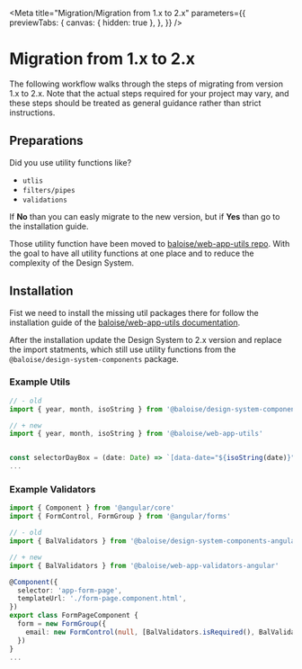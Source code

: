 
<Meta
  title="Migration/Migration from 1.x to 2.x"
  parameters={{
    previewTabs: {
      canvas: { hidden: true },
    },
  }}
/>

# Migration from 1.x to 2.x

The following workflow walks through the steps of migrating from version 1.x to 2.x.
Note that the actual steps required for your project may vary, and these steps should be treated as general guidance rather than strict instructions.

## Preparations

Did you use utility functions like?

- `utlis`
- `filters/pipes`
- `validations`

If **No** than you can easly migrate to the new version, but if **Yes** than go to the installation guide.

Those utility function have been moved to [baloise/web-app-utils repo](https://github.com/baloise/web-app-utils). With the goal to have all utility functions at one place and to reduce the complexity of the Design System.

## Installation

Fist we need to install the missing util packages there for follow the installation guide of the [baloise/web-app-utils documentation](https://github.com/baloise/web-app-utils).

After the installation update the Design System to 2.x version and replace the import statments, which still use utility functions from the `@baloise/design-system-components` package.

### Example Utils

```typescript
// - old
import { year, month, isoString } from '@baloise/design-system-components'

// + new
import { year, month, isoString } from '@baloise/web-app-utils'


const selectorDayBox = (date: Date) => `[data-date="${isoString(date)}"]`
...
```

### Example Validators

```typescript
import { Component } from '@angular/core'
import { FormControl, FormGroup } from '@angular/forms'

// - old
import { BalValidators } from '@baloise/design-system-components-angular'

// + new
import { BalValidators } from '@baloise/web-app-validators-angular'

@Component({
  selector: 'app-form-page',
  templateUrl: './form-page.component.html',
})
export class FormPageComponent {
  form = new FormGroup({
    email: new FormControl(null, [BalValidators.isRequired(), BalValidators.isMinLength(4), BalValidators.isEmail()]),
  })
}
...
```

<bal-doc-github link="/stories/migration/01-migration-from-1x-to-2x.stories.mdx"></bal-doc-github>
